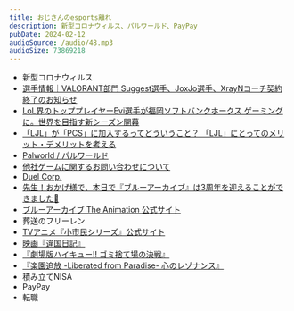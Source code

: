 ```yaml
---
title: おじさんのesports離れ
description: 新型コロナウィルス、パルワールド、PayPay
pubDate: 2024-02-12
audioSource: /audio/48.mp3
audioSize: 73869218
---
```


- 新型コロナウィルス
- [選手情報｜VALORANT部門 Suggest選手、JoxJo選手、XrayNコーチ契約終了のお知らせ](https://team-detonation.net/news/43319)
- [LoL界のトッププレイヤーEvi選手が福岡ソフトバンクホークス ゲーミングに。世界を目指す新シーズン開幕](https://www.softbank.jp/sbnews/entry/20240119_01)
- [「LJL」が「PCS」に加入するってどういうこと？ 「LJL」にとってのメリット・デメリットを考える](https://esports-world.jp/column/34317)
- [Palworld / パルワールド](https://store.steampowered.com/app/1623730/Palworld/?l=japanese)
- [他社ゲームに関するお問い合わせについて](https://corporate.pokemon.co.jp/media/news/detail/335.html)
- [Duel Corp.](https://store.steampowered.com/app/1804470/Duel_Corp/)
- [先生！おかげ様で、本日で『ブルーアーカイブ』は3周年を迎えることができました🎉](https://twitter.com/Blue_ArchiveJP/status/1753976985653854588)
- [ブルーアーカイブ The Animation 公式サイト](https://sh-anime.shochiku.co.jp/bluearchive-anime/)
- 葬送のフリーレン
- [TVアニメ『小市民シリーズ』公式サイト](https://shoshimin-anime.com/)
- [映画『違国日記』](https://ikoku-movie.com/)
- [『劇場版ハイキュー!! ゴミ捨て場の決戦』](https://haikyu.jp/movie/)
- [『楽園追放 -Liberated from Paradise- 心のレゾナンス』](https://rakuen-tsuiho.com/)
- 積み立てNISA
- PayPay
- 転職
